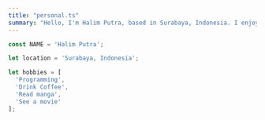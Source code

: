 ```yaml
---
title: "personal.ts"
summary: "Hello, I'm Halim Putra, based in Surabaya, Indonesia. I enjoy programming, drinking coffee, sleeping, read manga, and see a movie. Explore my interesting world!"
---
```


```ts
const NAME = 'Halim Putra';

let location = 'Surabaya, Indonesia';

let hobbies = [
  'Programming',
  'Drink Coffee',
  'Read manga',
  'See a movie'
];
```
